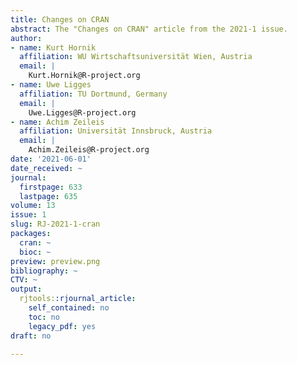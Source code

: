 ```yaml
---
title: Changes on CRAN
abstract: The "Changes on CRAN" article from the 2021-1 issue.
author:
- name: Kurt Hornik
  affiliation: WU Wirtschaftsuniversität Wien, Austria
  email: |
    Kurt.Hornik@R-project.org
- name: Uwe Ligges
  affiliation: TU Dortmund, Germany
  email: |
    Uwe.Ligges@R-project.org
- name: Achim Zeileis
  affiliation: Universität Innsbruck, Austria
  email: |
    Achim.Zeileis@R-project.org
date: '2021-06-01'
date_received: ~
journal:
  firstpage: 633
  lastpage: 635
volume: 13
issue: 1
slug: RJ-2021-1-cran
packages:
  cran: ~
  bioc: ~
preview: preview.png
bibliography: ~
CTV: ~
output:
  rjtools::rjournal_article:
    self_contained: no
    toc: no
    legacy_pdf: yes
draft: no

---
```

